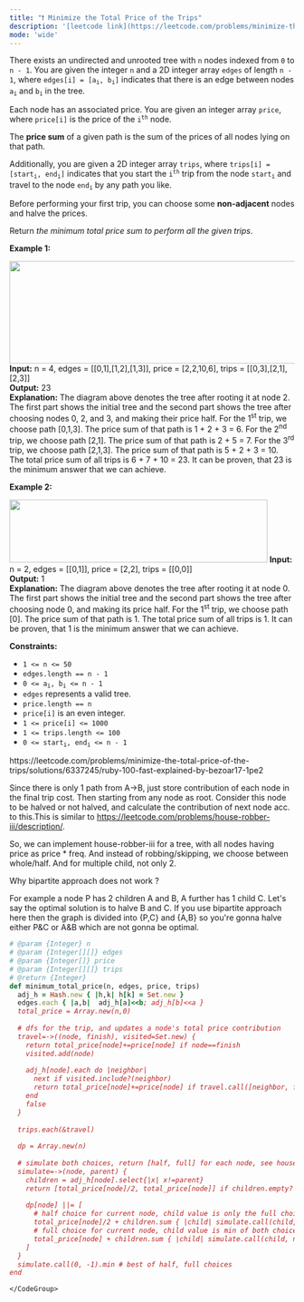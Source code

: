 ```yaml
---
title: "❗️ Minimize the Total Price of the Trips"
description: '[leetcode link](https://leetcode.com/problems/minimize-the-total-price-of-the-trips/description/)'
mode: 'wide'
---
```

<Tabs>
  <Tab title="Question" icon="circle-question" iconType="regular">
    <Card>
      <p>There exists an undirected and unrooted tree with <code>n</code> nodes indexed from <code>0</code> to <code>n - 1</code>. You are given the integer <code>n</code> and a 2D integer array <code>edges</code> of length <code>n - 1</code>, where <code>edges[i] = [a<sub>i</sub>, b<sub>i</sub>]</code> indicates that there is an edge between nodes <code>a<sub>i</sub></code> and <code>b<sub>i</sub></code> in the tree.</p>  <p>Each node has an associated price. You are given an integer array <code>price</code>, where <code>price[i]</code> is the price of the <code>i<sup>th</sup></code> node.</p>  <p>The <strong>price sum</strong> of a given path is the sum of the prices of all nodes lying on that path.</p>  <p>Additionally, you are given a 2D integer array <code>trips</code>, where <code>trips[i] = [start<sub>i</sub>, end<sub>i</sub>]</code> indicates that you start the <code>i<sup>th</sup></code> trip from the node <code>start<sub>i</sub></code> and travel to the node <code>end<sub>i</sub></code> by any path you like.</p>  <p>Before performing your first trip, you can choose some <strong>non-adjacent</strong> nodes and halve the prices.</p>  <p>Return <em>the minimum total price sum to perform all the given trips</em>.</p>   <p><strong class="example">Example 1:</strong></p> <img alt="" src="https://assets.leetcode.com/uploads/2023/03/16/diagram2.png" style="width: 541px; height: 181px;" />  <strong>Input:</strong> n = 4, edges = [[0,1],[1,2],[1,3]], price = [2,2,10,6], trips = [[0,3],[2,1],[2,3]] <br/> <strong>Output:</strong> 23 <br/> <strong>Explanation:</strong> The diagram above denotes the tree after rooting it at node 2. The first part shows the initial tree and the second part shows the tree after choosing nodes 0, 2, and 3, and making their price half. For the 1<sup>st</sup> trip, we choose path [0,1,3]. The price sum of that path is 1 + 2 + 3 = 6. For the 2<sup>nd</sup> trip, we choose path [2,1]. The price sum of that path is 2 + 5 = 7. For the 3<sup>rd</sup> trip, we choose path [2,1,3]. The price sum of that path is 5 + 2 + 3 = 10. The total price sum of all trips is 6 + 7 + 10 = 23. It can be proven, that 23 is the minimum answer that we can achieve.   <p><strong class="example">Example 2:</strong></p> <img alt="" src="https://assets.leetcode.com/uploads/2023/03/16/diagram3.png" style="width: 456px; height: 111px;" />  <strong>Input:</strong> n = 2, edges = [[0,1]], price = [2,2], trips = [[0,0]] <br/> <strong>Output:</strong> 1 <br/> <strong>Explanation:</strong> The diagram above denotes the tree after rooting it at node 0. The first part shows the initial tree and the second part shows the tree after choosing node 0, and making its price half. For the 1<sup>st</sup> trip, we choose path [0]. The price sum of that path is 1. The total price sum of all trips is 1. It can be proven, that 1 is the minimum answer that we can achieve.    <p><strong>Constraints:</strong></p>  <ul>  <li><code>1 &lt;= n &lt;= 50</code></li>  <li><code>edges.length == n - 1</code></li>  <li><code>0 &lt;= a<sub>i</sub>, b<sub>i</sub> &lt;= n - 1</code></li>  <li><code>edges</code> represents a valid tree.</li>  <li><code>price.length == n</code></li>  <li><code>price[i]</code> is an even integer.</li>  <li><code>1 &lt;= price[i] &lt;= 1000</code></li>  <li><code>1 &lt;= trips.length &lt;= 100</code></li>  <li><code>0 &lt;= start<sub>i</sub>, end<sub>i</sub>&nbsp;&lt;= n - 1</code></li> </ul> 
    </Card>
  </Tab>
  <Tab title="Solution" icon="lightbulb" iconType="regular" >
    <Card>
      https://leetcode.com/problems/minimize-the-total-price-of-the-trips/solutions/6337245/ruby-100-fast-explained-by-bezoar17-1pe2

Since there is only 1 path from A-&gt;B, just store contribution of each node in the final trip cost. Then starting from any node as root. Consider this node to be halved or not halved, and calculate the contribution of next node acc. to this.This is similar to https://leetcode.com/problems/house-robber-iii/description/.

So, we can implement house-robber-iii for a tree, with all nodes having price as price * freq. And instead of robbing/skipping, we choose between whole/half. And for multiple child, not only 2.

Why bipartite approach does not work ?

For example a node P has 2 children A and B, A further has 1 child C. Let's say the optimal solution is to halve B and C. If you use bipartite approach here then the graph is divided into &lbrace;P,C&rbrace; and &lbrace;A,B&rbrace; so you're gonna halve either P&C or A&B which are not gonna be optimal.
</Card>
  <Expandable title="code">
    <CodeGroup dropdown>
```ruby title="Minimize the Total Price of the Trips" lines
# @param {Integer} n
# @param {Integer[][]} edges
# @param {Integer[]} price
# @param {Integer[][]} trips
# @return {Integer}
def minimum_total_price(n, edges, price, trips)
  adj_h = Hash.new { |h,k| h[k] = Set.new }
  edges.each { |a,b|  adj_h[a]<<b; adj_h[b]<<a }
  total_price = Array.new(n,0)
  
  # dfs for the trip, and updates a node's total price contribution
  travel=->((node, finish), visited=Set.new) {
    return total_price[node]+=price[node] if node==finish
    visited.add(node)
    
    adj_h[node].each do |neighbor|
      next if visited.include?(neighbor)
      return total_price[node]+=price[node] if travel.call([neighbor, finish], visited)
    end
    false
  }
  
  trips.each(&travel)
  
  dp = Array.new(n)
  
  # simulate both choices, return [half, full] for each node, see house robber 3 for a simpler version
  simulate=->(node, parent) {
    children = adj_h[node].select{|x| x!=parent}
    return [total_price[node]/2, total_price[node]] if children.empty? # base case for leaf node
    
    dp[node] ||= [
      # half choice for current node, child value is only the full choice
      total_price[node]/2 + children.sum { |child| simulate.call(child, node)[1] },
      # full choice for current node, child value is min of both choices
      total_price[node] + children.sum { |child| simulate.call(child, node).min }
    ]
  }
  simulate.call(0, -1).min # best of half, full choices
end

```
    </CodeGroup>
  </Expandable>
  </Tab>
</Tabs>